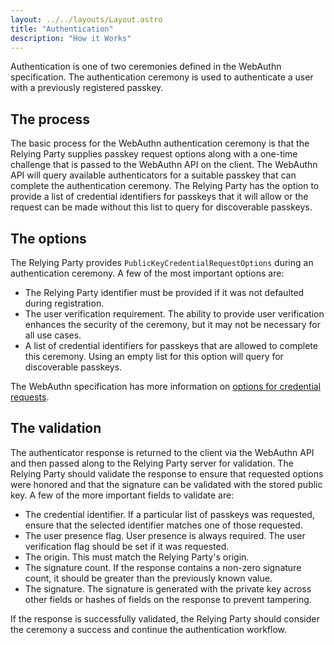 ```yaml
---
layout: ../../layouts/Layout.astro
title: "Authentication"
description: "How it Works"
---
```


Authentication is one of two ceremonies defined in the WebAuthn specification. The authentication ceremony is used to authenticate a user with a previously registered passkey.

## The process
The basic process for the WebAuthn authentication ceremony is that the Relying Party supplies passkey request options along with a one-time challenge that is passed to the WebAuthn API on the client. The WebAuthn API will query available authenticators for a suitable passkey that can complete the authentication ceremony. The Relying Party has the option to provide a list of credential identifiers for passkeys that it will allow or the request can be made without this list to query for discoverable passkeys.

<Diagram/>

## The options
The Relying Party provides `PublicKeyCredentialRequestOptions` during an authentication ceremony. A few of the most important options are:

* The Relying Party identifier must be provided if it was not defaulted during registration.
* The user verification requirement. The ability to provide user verification enhances the security of the ceremony, but it may not be necessary for all use cases.
* A list of credential identifiers for passkeys that are allowed to complete this ceremony. Using an empty list for this option will query for discoverable passkeys.

The WebAuthn specification has more information on [options for credential requests](https://www.w3.org/TR/2021/WD-webauthn-3-20210427/#dictionary-assertion-options).

## The validation
The authenticator response is returned to the client via the WebAuthn API and then passed along to the Relying Party server for validation. The Relying Party should validate the response to ensure that requested options were honored and that the signature can be validated with the stored public key. A few of the more important fields to validate are:

* The credential identifier. If a particular list of passkeys was requested, ensure that the selected identifier matches one of those requested.
* The user presence flag. User presence is always required. The user verification flag should be set if it was requested.
* The origin. This must match the Relying Party's origin.
* The signature count. If the response contains a non-zero signature count, it should be greater than the previously known value.
* The signature. The signature is generated with the private key across other fields or hashes of fields on the response to prevent tampering.

If the response is successfully validated, the Relying Party should consider the ceremony a success and continue the authentication workflow.
